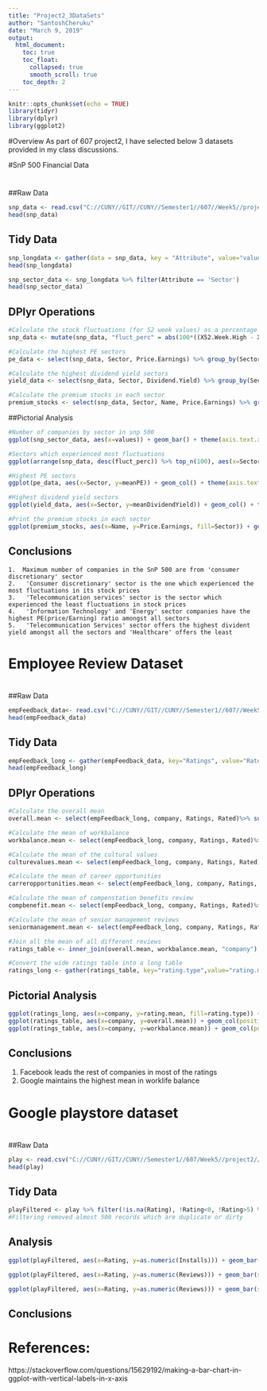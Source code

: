 ```yaml
---
title: "Project2_3DataSets"
author: "SantoshCheruku"
date: "March 9, 2019"
output:
  html_document:
    toc: true
    toc_float:
      collapsed: true
      smooth_scroll: true
    toc_depth: 2
---
```


```r
knitr::opts_chunk$set(echo = TRUE)
library(tidyr)
library(dplyr)
library(ggplot2)
```
#Overview
  As part of 607 project2, I have selected below 3 datasets provided in my class discussions.

#SnP 500 Financial Data

# {.tabset}

##Raw Data
```r

snp_data <- read.csv("C://CUNY//GIT//CUNY//Semester1//607//Week5//project2//SnP500-financials.csv", header = T, sep = ",", stringsAsFactors = F, strip.white = T)
head(snp_data)
```

## Tidy Data
```r

snp_longdata <- gather(data = snp_data, key = "Attribute", value="values",3:12)
head(snp_longdata)

snp_sector_data <- snp_longdata %>% filter(Attribute == 'Sector')
head(snp_sector_data)
```

## DPlyr Operations
```r
#Calculate the stock fluctuations (for 52 week values) as a percentage
snp_data <- mutate(snp_data, "fluct_perc" = abs(100*((X52.Week.High - X52.Week.Low)/X52.Week.Low)) )

#Calculate the highest PE sectors
pe_data <- select(snp_data, Sector, Price.Earnings) %>% group_by(Sector) %>% summarise(meanPE = mean(Price.Earnings, na.rm = T))

#Calculate the highest dividend yield sectors 
yield_data <- select(snp_data, Sector, Dividend.Yield) %>% group_by(Sector) %>% summarise(meanDividendYield = mean(Dividend.Yield, na.rm = T))

#Calculate the premium stocks in each sector
premium_stocks <- select(snp_data, Sector, Name, Price.Earnings) %>% group_by(Sector) %>% filter(Price.Earnings==max(Price.Earnings, na.rm = T))
```

##Pictorial Analysis
```r

#Number of companies by sector in snp 500
ggplot(snp_sector_data, aes(x=values)) + geom_bar() + theme(axis.text.x=element_text(angle=90,hjust=1,vjust=0.5)) 

#Sectors which experienced most fluctuations
ggplot(arrange(snp_data, desc(fluct_perc)) %>% top_n(100), aes(x=Sector, y=fluct_perc)) + geom_col() + theme(axis.text.x=element_text(angle=90,hjust=1,vjust=0.5)) + geom_text(aes(label=round(fluct_perc,2)), vjust=1.6, color="white", size=3.5)

#Highest PE sectors
ggplot(pe_data, aes(x=Sector, y=meanPE)) + geom_col() + theme(axis.text.x=element_text(angle=90,hjust=1,vjust=0.5)) + geom_text(aes(label=round(meanPE,2)), vjust=1.6, color="white", size=3.5)

#Highest dividend yield sectors 
ggplot(yield_data, aes(x=Sector, y=meanDividendYield)) + geom_col() + theme(axis.text.x=element_text(angle=90,hjust=1,vjust=0.5))+ geom_text(aes(label=round(meanDividendYield,2)), vjust=1.6, color="white", size=3.5)

#Print the premium stocks in each sector
ggplot(premium_stocks, aes(x=Name, y=Price.Earnings, fill=Sector)) + geom_col() + theme(axis.text.x=element_text(angle=90,hjust=1,vjust=0.5)) + geom_text(aes(label=round(Price.Earnings,2)), vjust=1.6, color="white", size=3.5)

```


## Conclusions
    1.  Maximum number of companies in the SnP 500 are from 'consumer discretionary' sector
    2.   'Consumer discretionary' sector is the one which experienced the most fluctuations in its stock prices
    3.   'Telecommunication services' sector is the sector which experienced the least fluctuations in stock prices 
    4.   'Information Technology' and 'Energy' sector companies have the highest PE(price/Earning) ratio amongst all sectors 
    5.   'Telecommunication Services' sector offers the highest divident yield amongst all the sectors and 'Healthcare' offers the least
 
# Employee Review Dataset
# {.tabset}


##Raw Data
```r
empFeedback_data<- read.csv("C://CUNY//GIT//CUNY//Semester1//607//Week5//project2//employee_reviews_modified.csv", header = T, sep = ",", stringsAsFactors = F, strip.white = T)
head(empFeedback_data)
```

## Tidy Data
```r

empFeedback_long <- gather(empFeedback_data, key="Ratings", value="Rated", 6:12)
head(empFeedback_long)
```

## DPlyr Operations
```r

#Calculate the overall mean
overall.mean <- select(empFeedback_long, company, Ratings, Rated)%>% subset(Ratings == "overall.ratings") %>% subset(!is.na(Rated)) %>% group_by(company) %>% summarise(overall.mean = mean(as.numeric(Rated), na.rm = T)) 

#Calculate the mean of workbalance
workbalance.mean <- select(empFeedback_long, company, Ratings, Rated)%>% subset(Ratings == 'work.balance.stars') %>% subset(!is.na(Rated)) %>% group_by(company) %>% summarise(workbalance.mean = mean(as.numeric(Rated), na.rm = T))

#Calculate the mean of the cultural values
culturevalues.mean <- select(empFeedback_long, company, Ratings, Rated)%>% subset(Ratings == 'culture.values.stars') %>% subset(!is.na(Rated)) %>% group_by(company) %>% summarise(culturevalues.mean = mean(as.numeric(Rated), na.rm = T))

#Calculate the mean of career opportunities
carreropportunities.mean <- select(empFeedback_long, company, Ratings, Rated)%>% subset(Ratings == 'carrer.opportunities.stars') %>% subset(!is.na(Rated)) %>% group_by(company) %>% summarise(carreropportunities.mean = mean(as.numeric(Rated), na.rm = T))

#Calculate the mean of compenstation benefits review
compbenefit.mean <- select(empFeedback_long, company, Ratings, Rated)%>% subset(Ratings == 'comp.benefit.stars') %>% subset(!is.na(Rated)) %>% group_by(company) %>% summarise(compbenefit.mean = mean(as.numeric(Rated), na.rm = T))

#Calculate the mean of senior management reviews
seniormanagement.mean <- select(empFeedback_long, company, Ratings, Rated)%>% subset(Ratings == 'senior.mangemnet.stars') %>% subset(!is.na(Rated)) %>% group_by(company) %>% summarise(seniormangemnet.mean = mean(as.numeric(Rated), na.rm = T))

#Join all the mean of all different reviews
ratings_table <- inner_join(overall.mean, workbalance.mean, "company") %>% inner_join(culturevalues.mean, "company") %>% inner_join(carreropportunities.mean, "company") %>% inner_join(compbenefit.mean, "company") %>% inner_join(seniormanagement.mean, "company")

#Convert the wide ratings table into a long table
ratings_long <- gather(ratings_table, key="rating.type",value="rating.mean", 2:7)
```

## Pictorial Analysis
```r

ggplot(ratings_long, aes(x=company, y=rating.mean, fill=rating.type)) + geom_bar(stat="identity", position = position_dodge()) + geom_text(aes(label=round(rating.mean,2)), vjust=1.6, color="white", size=3.5)
ggplot(ratings_table, aes(x=company, y=overall.mean)) + geom_col(position = position_dodge()) + geom_text(aes(label=round(overall.mean,2)), vjust=1.6, color="white", size=3.5)
ggplot(ratings_table, aes(x=company, y=workbalance.mean)) + geom_col(position = position_dodge()) + geom_text(aes(label=round(workbalance.mean,2)), vjust=1.6, color="white", size=3.5)
```

## Conclusions
  1. Facebook leads the rest of companies in most of the ratings
  2. Google maintains the highest mean in worklife balance
  

# Google playstore dataset


# {.tabset}

##Raw Data
```r

play <- read.csv("C://CUNY//GIT//CUNY//Semester1//607/Week5//project2//googleplaystore.csv")
head(play)
```

## Tidy Data
```r

playFiltered <- play %>% filter(!is.na(Rating), !Rating<0, !Rating>5) %>% unique()
#Filtering removed almost 500 records which are duplicate or dirty
```

## Analysis
```r
ggplot(playFiltered, aes(x=Rating, y=as.numeric(Installs))) + geom_bar(stat = "identity") + labs(y = "Install count") + geom_text(aes(label=round(as.numeric(Installs),2)), vjust=1.6, color="white", size=3.5)

ggplot(playFiltered, aes(x=Rating, y=as.numeric(Reviews))) + geom_bar(stat = "identity") + labs(y = "Review count") + geom_text(aes(label=round(as.numeric(Reviews),2)), vjust=1.6, color="white", size=3.5)

ggplot(playFiltered, aes(x=Rating, y=as.numeric(Reviews))) + geom_bar(stat = "identity") + facet_wrap( ~ Category, ncol = 4) + geom_text(aes(label=round(as.numeric(Reviews),2)), vjust=1.6, color="white", size=3.5)
```

## Conclusions

# References:
  https://stackoverflow.com/questions/15629192/making-a-bar-chart-in-ggplot-with-vertical-labels-in-x-axis
